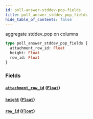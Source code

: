 ```yaml
---
id: poll-answer-stddev-pop-fields
title: poll_answer_stddev_pop_fields
hide_table_of_contents: false
---
```


aggregate stddev_pop on columns

```graphql
type poll_answer_stddev_pop_fields {
  attachment_row_id: Float
  height: Float
  row_id: Float
}
```

### Fields

#### [`attachment_row_id`](#) ([`Float`](../scalars/float))

#### [`height`](#) ([`Float`](../scalars/float))

#### [`row_id`](#) ([`Float`](../scalars/float))
